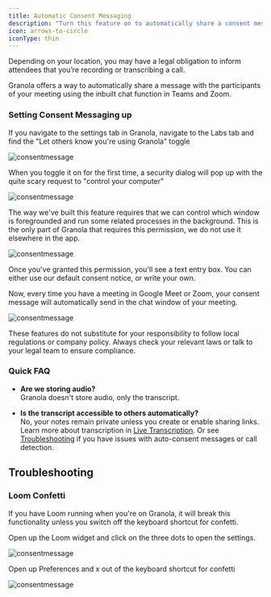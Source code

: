 ```yaml
---
title: Automatic Consent Messaging
description: "Turn this feature on to automatically share a consent message in Teams and Zoom."
icon: arrows-to-circle
iconType: thin
---
```


Depending on your location, you may have a legal obligation to inform attendees that you’re recording or transcribing a call.

Granola offers a way to automatically share a message with the participants of your meeting using the inbuilt chat function in Teams and Zoom. 

### Setting Consent Messaging up

If you navigate to the settings tab in Granola, navigate to the Labs tab and find the "Let others know you're using Granola" toggle

![consentmessage](/images/screenshots/labs-consent.png)

When you toggle it on for the first time, a security dialog will pop up with the quite scary request to "control your computer"

![consentmessage](/images/consent2.png)

The way we've built this feature requires that we can control which window is foregrounded and run some related processes in the background. This is the only part of Granola that requires this permission, we do not use it elsewhere in the app. 

![consentmessage](/images/consent1-2.png)

Once you've granted this permission, you'll see a text entry box. You can either use our default consent notice, or write your own. 

Now, every time you have a meeting in Google Meet or Zoom, your consent message will automatically send in the chat window of your meeting. 

![consentmessage](/images/consent-message.png)

<Info>
  These features do not substitute for your responsibility to follow local 
  regulations or company policy. Always check your relevant laws or talk to your 
  legal team to ensure compliance.
</Info>

### Quick FAQ

- **Are we storing audio?**  
  Granola doesn't store audio, only the transcript.  

- **Is the transcript accessible to others automatically?**  
  No, your notes remain private unless you create or enable sharing links. 
Learn more about transcription in [Live Transcription](/docs/101/duringyourmeeting/live-transcription). Or see [Troubleshooting](/docs/troubleshooting) if you have issues with auto-consent messages or call detection.


## Troubleshooting

### Loom Confetti

If you have Loom running when you're on Granola, it will break this functionality unless you switch off the keyboard shortcut for confetti. 

Open up the Loom widget and click on the three dots to open the settings. 

![consentmessage](/images/loom-settings.png)

Open up Preferences and x out of the keyboard shortcut for confetti

![consentmessage](/images/loom-gif.gif)

